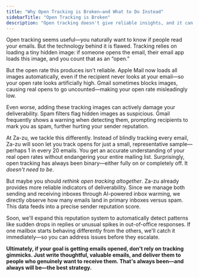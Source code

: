 ```yaml
---
title: "Why Open Tracking is Broken—and What to Do Instead"
sidebarTitle: "Open Tracking is Broken"
description: "Open tracking doesn't give reliable insights, and it can harm your sender reputation. Here's why we avoid it—and what Za-zu does differently to measure real email deliverability."
---
```


Open tracking seems useful—you naturally want to know if people read your emails. But the technology behind it is flawed. Tracking relies on loading a tiny hidden image: if someone opens the email, their email app loads this image, and you count that as an “open.”

But the open rate this produces isn't reliable. Apple Mail now loads all images automatically, even if the recipient never looks at your email—so your open rate looks artificially high. Gmail sometimes blocks images, causing real opens to go uncounted—making your open rate misleadingly low.

Even worse, adding these tracking images can actively damage your deliverability. Spam filters flag hidden images as suspicious. Gmail frequently shows a warning when detecting them, prompting recipients to mark you as spam, further hurting your sender reputation.

At Za-zu, we tackle this differently. Instead of blindly tracking every email, Za-zu will soon let you track opens for just a small, representative sample—perhaps 1 in every 20 emails. You get an accurate understanding of your real open rates without endangering your entire mailing list. Surprisingly, open tracking has always been binary—either fully on or completely off. It *doesn't need to be*.

But maybe you should *rethink open tracking altogether*. Za-zu already provides more reliable indicators of deliverability. Since we manage both sending and receiving inboxes through AI-powered inbox warming, we directly observe how many emails land in primary inboxes versus spam. This data feeds into a precise sender reputation score.

Soon, we'll expand this reputation system to automatically detect patterns like sudden drops in replies or unusual spikes in out-of-office responses. If one mailbox starts behaving differently from the others, we'll catch it immediately—so you can address issues before they escalate.

**Ultimately, if your goal is getting emails opened, don't rely on tracking gimmicks. Just write thoughtful, valuable emails, and deliver them to people who genuinely want to receive them. That's always been—and always will be—the best strategy.**
